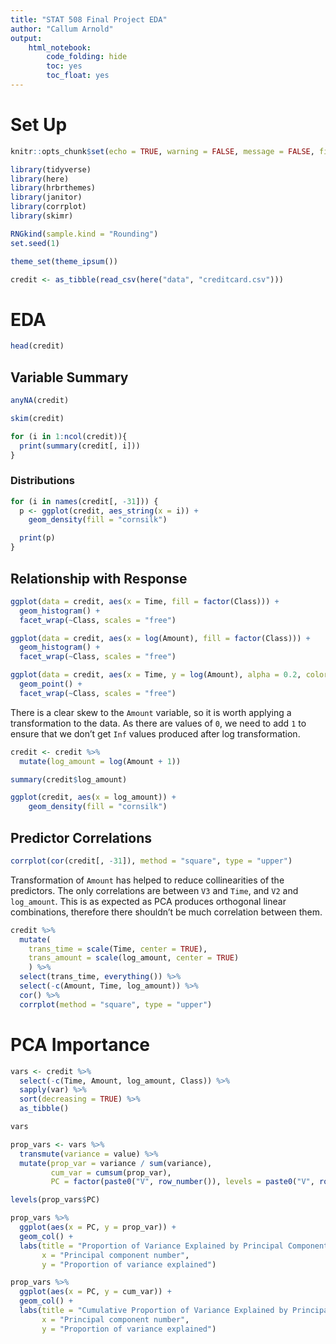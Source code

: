```yaml
---
title: "STAT 508 Final Project EDA"
author: "Callum Arnold"
output:
    html_notebook:
        code_folding: hide
        toc: yes
        toc_float: yes
---
```


# Set Up

```r
knitr::opts_chunk$set(echo = TRUE, warning = FALSE, message = FALSE, fig.width = 14)
```

```r
library(tidyverse)
library(here)
library(hrbrthemes)
library(janitor)
library(corrplot)
library(skimr)

RNGkind(sample.kind = "Rounding")
set.seed(1)

theme_set(theme_ipsum())
```

```r
credit <- as_tibble(read_csv(here("data", "creditcard.csv")))
```

# EDA

```r
head(credit)
```

## Variable Summary

```r
anyNA(credit)
```

```r
skim(credit)
```


```r
for (i in 1:ncol(credit)){
  print(summary(credit[, i]))
}
```

### Distributions

```r
for (i in names(credit[, -31])) {
  p <- ggplot(credit, aes_string(x = i)) +
    geom_density(fill = "cornsilk")

  print(p)
}
```

## Relationship with Response

```r
ggplot(data = credit, aes(x = Time, fill = factor(Class))) +
  geom_histogram() +
  facet_wrap(~Class, scales = "free")
```

```r
ggplot(data = credit, aes(x = log(Amount), fill = factor(Class))) +
  geom_histogram() +
  facet_wrap(~Class, scales = "free")
```

```r
ggplot(data = credit, aes(x = Time, y = log(Amount), alpha = 0.2, color = factor(Class))) +
  geom_point() +
  facet_wrap(~Class, scales = "free")
```
There is a clear skew to the `Amount` variable, so it is worth applying a transformation to the data. 
As there are values of `0`, we need to add `1` to ensure that we don't get `Inf` values produced after log transformation.

```r
credit <- credit %>%
  mutate(log_amount = log(Amount + 1))

summary(credit$log_amount)
```

```r
ggplot(credit, aes(x = log_amount)) +
    geom_density(fill = "cornsilk")
```

## Predictor Correlations

```r
corrplot(cor(credit[, -31]), method = "square", type = "upper")
```

Transformation of `Amount` has helped to reduce collinearities of the predictors.
The only correlations are between `V3` and `Time`, and `V2` and `log_amount`.
This is as expected as PCA produces orthogonal linear combinations,
therefore there shouldn't be much correlation between them.

```r
credit %>%
  mutate(
    trans_time = scale(Time, center = TRUE),
    trans_amount = scale(log_amount, center = TRUE)
    ) %>%
  select(trans_time, everything()) %>%
  select(-c(Amount, Time, log_amount)) %>%
  cor() %>%
  corrplot(method = "square", type = "upper")
```

# PCA Importance

```r
vars <- credit %>%
  select(-c(Time, Amount, log_amount, Class)) %>%
  sapply(var) %>%
  sort(decreasing = TRUE) %>%
  as_tibble()

vars
```

```r
prop_vars <- vars %>%
  transmute(variance = value) %>%
  mutate(prop_var = variance / sum(variance),
         cum_var = cumsum(prop_var),
         PC = factor(paste0("V", row_number()), levels = paste0("V", row_number())))

levels(prop_vars$PC)

prop_vars %>%
  ggplot(aes(x = PC, y = prop_var)) +
  geom_col() + 
  labs(title = "Proportion of Variance Explained by Principal Components",
       x = "Principal component number",
       y = "Proportion of variance explained")
```

```r
prop_vars %>%
  ggplot(aes(x = PC, y = cum_var)) +
  geom_col() + 
  labs(title = "Cumulative Proportion of Variance Explained by Principal Components",
       x = "Principal component number",
       y = "Proportion of variance explained")
```



